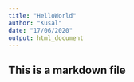 ```yaml
---
title: "HelloWorld"
author: "Kusal"
date: "17/06/2020"
output: html_document
---
```


## This is a markdown file
